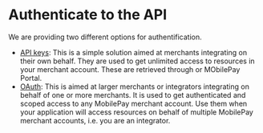 # Authenticate to the API

We are providing two different options for authentification.

- [API keys](/docs/reporting/authentication/api-key): This is a simple solution aimed at merchants integrating on their own behalf. They are used to get unlimited access to resources in your merchant account. These are retrieved through or MObilePay Portal.
- [OAuth](/docs/reporting/authentication/open-id): This is aimed at larger merchants or integrators integrating on behalf of one or more merchants. It is used to get authenticated and scoped access to any MobilePay merchant account. Use them when your application will access resources on behalf of multiple MobilePay merchant accounts, i.e. you are an integrator.
